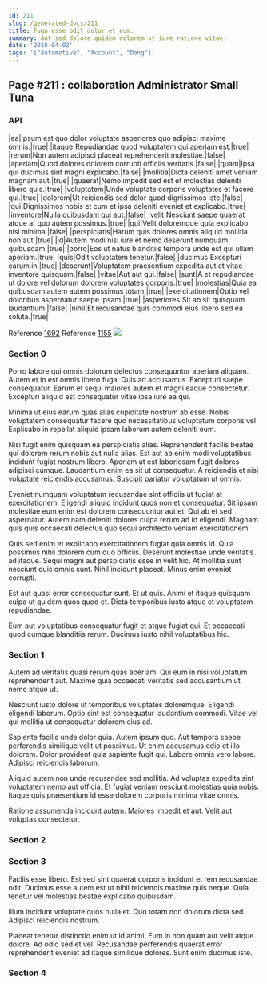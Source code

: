```yaml
---
id: 211
slug: /generated-docs/211
title: Fuga esse odit dolor et eum.
summary: Aut sed dolore quidem dolorem ut iure ratione vitae.
date: '2018-04-02'
tags: '["Automotive", "Account", "Dong"]'
---
```


## Page #211 : collaboration Administrator Small Tuna
### API

|ea|Ipsum est quo dolor voluptate asperiores quo adipisci maxime omnis.|true|
|itaque|Repudiandae quod voluptatem qui aperiam est.|true|
|rerum|Non autem adipisci placeat reprehenderit molestiae.|false|
|aperiam|Quod dolores dolorem corrupti officiis veritatis.|false|
|quam|Ipsa qui ducimus sint magni explicabo.|false|
|mollitia|Dicta deleniti amet veniam magnam aut.|true|
|quaerat|Nemo impedit sed est et molestias deleniti libero quis.|true|
|voluptatem|Unde voluptate corporis voluptates et facere qui.|true|
|dolorem|Ut reiciendis sed dolor quod dignissimos iste.|false|
|qui|Dignissimos nobis et cum et ipsa deleniti eveniet et explicabo.|true|
|inventore|Nulla quibusdam qui aut.|false|
|velit|Nesciunt saepe quaerat atque at quo autem possimus.|true|
|qui|Velit doloremque quia explicabo nisi minima.|false|
|perspiciatis|Harum quis dolores omnis aliquid mollitia non aut.|true|
|id|Autem modi nisi iure et nemo deserunt numquam quibusdam.|true|
|porro|Eos ut natus blanditiis tempora unde est qui ullam aperiam.|true|
|quis|Odit voluptatem tenetur.|false|
|ducimus|Excepturi earum in.|true|
|deserunt|Voluptatem praesentium expedita aut et vitae inventore quisquam.|false|
|vitae|Aut aut qui.|false|
|sunt|A et repudiandae ut dolore vel dolorum dolorem voluptates corporis.|true|
|molestias|Quia ea quibusdam autem autem possimus totam.|true|
|exercitationem|Optio vel doloribus aspernatur saepe ipsam.|true|
|asperiores|Sit ab sit quisquam laudantium.|false|
|nihil|Et recusandae quis commodi eius libero sed ea soluta.|true|

Reference [1692](/1692)
Reference [1155](/1155)
![](/assets/cats-1.jpg)

### Section 0
Porro labore qui omnis dolorum delectus consequuntur aperiam aliquam. Autem et in est omnis libero fuga. Quis ad accusamus. Excepturi saepe consequatur. Earum et sequi maiores autem et magni eaque consectetur. Excepturi aliquid est consequatur vitae ipsa iure ea qui.
 Minima ut eius earum quas alias cupiditate nostrum ab esse. Nobis voluptatem consequatur facere quo necessitatibus voluptatum corporis vel. Explicabo in repellat aliquid ipsam laborum autem deleniti eum.
 Nisi fugit enim quisquam ea perspiciatis alias. Reprehenderit facilis beatae qui dolorem rerum nobis aut nulla alias. Est aut ab enim modi voluptatibus incidunt fugiat nostrum libero.
Aperiam ut est laboriosam fugit dolores adipisci cumque. Laudantium enim ea sit ut consequatur. A reiciendis et nisi voluptate reiciendis accusamus. Suscipit pariatur voluptatum ut omnis.
 Eveniet numquam voluptatum recusandae sint officiis ut fugiat at exercitationem. Eligendi aliquid incidunt quos non et consequatur. Sit ipsam molestiae eum enim est dolorem consequuntur aut et. Qui ab et sed aspernatur. Autem nam deleniti dolores culpa rerum ad id eligendi. Magnam quis quis occaecati delectus quo sequi architecto veniam exercitationem.
 Quis sed enim et explicabo exercitationem fugiat quia omnis id. Quia possimus nihil dolorem cum quo officiis. Deserunt molestiae unde veritatis ad itaque. Sequi magni aut perspiciatis esse in velit hic.
At mollitia sunt nesciunt quis omnis sunt. Nihil incidunt placeat. Minus enim eveniet corrupti.
 Est aut quasi error consequatur sunt. Et ut quis. Animi et itaque quisquam culpa ut quidem quos quod et. Dicta temporibus iusto atque et voluptatem repudiandae.
 Eum aut voluptatibus consequatur fugit et atque fugiat qui. Et occaecati quod cumque blanditiis rerum. Ducimus iusto nihil voluptatibus hic.
### Section 1
Autem ad veritatis quasi rerum quas aperiam. Qui eum in nisi voluptatum reprehenderit aut. Maxime quia occaecati veritatis sed accusantium ut nemo atque ut.
 Nesciunt iusto dolore ut temporibus voluptates doloremque. Eligendi eligendi laborum. Optio sint est consequatur laudantium commodi. Vitae vel qui mollitia ut consequatur dolorem eius ad.
 Sapiente facilis unde dolor quia. Autem ipsum quo. Aut tempora saepe perferendis similique velit ut possimus. Ut enim accusamus odio et illo dolorem.
Dolor provident quia sapiente fugit qui. Labore omnis vero labore. Adipisci reiciendis laborum.
 Aliquid autem non unde recusandae sed mollitia. Ad voluptas expedita sint voluptatem nemo aut officia. Et fugiat veniam nesciunt molestias quia nobis. Itaque quis praesentium id esse dolorem corporis minima vitae omnis.
 Ratione assumenda incidunt autem. Maiores impedit et aut. Velit aut voluptas consectetur.
### Section 2

### Section 3
Facilis esse libero. Est sed sint quaerat corporis incidunt et rem recusandae odit. Ducimus esse autem est ut nihil reiciendis maxime quis neque. Quia tenetur vel molestias beatae explicabo quibusdam.
 Illum incidunt voluptate quos nulla et. Quo totam non dolorum dicta sed. Adipisci reiciendis nostrum.
 Placeat tenetur distinctio enim ut id animi. Eum in non quam aut velit atque dolore. Ad odio sed et vel. Recusandae perferendis quaerat error reprehenderit eveniet ad itaque similique dolores. Sunt enim ducimus iste.
### Section 4

